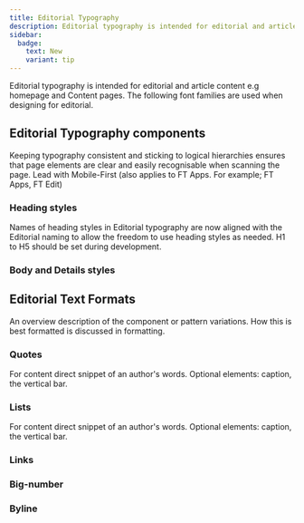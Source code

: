 ```yaml
---
title: Editorial Typography
description: Editorial typography is intended for editorial and article content e.g homepage and Content pages.
sidebar:
  badge:
    text: New
    variant: tip
---
```





Editorial typography is intended for editorial and article content e.g homepage and Content pages. The following font families are used when designing for editorial.

<Overview />

## Editorial Typography components
Keeping typography consistent and sticking to logical hierarchies ensures that page elements are clear and easily recognisable when scanning the page. Lead with Mobile-First (also applies to FT Apps. For example; FT Apps, FT Edit)


### Heading styles
Names of heading styles in Editorial typography are now aligned with the Editorial naming to allow the freedom to use heading styles as needed. H1 to H5 should be set during  development.

<HeadingStyles brand="core" />

### Body and Details styles

<BodyStyles brand="core" />

## Editorial Text Formats
An overview description of the component or pattern variations. How this is best formatted is discussed in formatting.

### Quotes
For content direct snippet of an author's words. Optional elements: caption, the vertical bar.

<Quotes brand="core" />


### Lists
For content direct snippet of an author's words. Optional elements: caption, the vertical bar.

<Lists brand="core" />

### Links

<Links brand="core" />

### Big-number

### Byline

